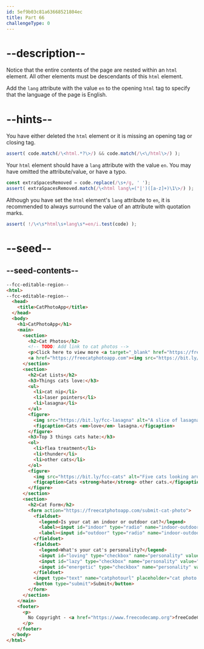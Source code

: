 ```yaml
---
id: 5ef9b03c81a63668521804ec
title: Part 66
challengeType: 0
---
```


# --description--

Notice that the entire contents of the page are nested within an `html` element. All other elements must be descendants of this `html` element.

Add the `lang` attribute with the value `en` to the opening `html` tag to specify that the language of the page is English.

# --hints--

You have either deleted the `html` element or it is missing an opening tag or closing tag.

```js
assert( code.match(/\<html.*?\>/) && code.match(/\<\/html\>/) );
```

Your `html` element should have a `lang` attribute with the value `en`. You may have omitted the attribute/value, or have a typo.

```js
const extraSpacesRemoved = code.replace(/\s+/g, ' ');
assert( extraSpacesRemoved.match(/\<html lang\=("|')([a-z]+)\1\>/) );
```

Although you have set the `html` element's `lang` attribute to `en`, it is recommended to always surround the value of an attribute with quotation marks.

```js
assert( !/\<\s*html\s+lang\s*=en/i.test(code) );
```

# --seed--

## --seed-contents--

```html
--fcc-editable-region--
<html>
--fcc-editable-region--
  <head>
    <title>CatPhotoApp</title>
  </head>
  <body>
    <h1>CatPhotoApp</h1>
    <main>
      <section>
        <h2>Cat Photos</h2>
        <!-- TODO: Add link to cat photos -->
        <p>Click here to view more <a target="_blank" href="https://freecatphotoapp.com">cat photos</a>.</p>
        <a href="https://freecatphotoapp.com"><img src="https://bit.ly/fcc-relaxing-cat" alt="A cute orange cat lying on its back."></a>
      </section>
      <section>
        <h2>Cat Lists</h2>
        <h3>Things cats love:</h3>
        <ul>
          <li>cat nip</li>
          <li>laser pointers</li>
          <li>lasagna</li>
        </ul>
        <figure>
          <img src="https://bit.ly/fcc-lasagna" alt="A slice of lasagna on a plate.">
          <figcaption>Cats <em>love</em> lasagna.</figcaption>  
        </figure>
        <h3>Top 3 things cats hate:</h3>
        <ol>
          <li>flea treatment</li>
          <li>thunder</li>
          <li>other cats</li>
        </ol>
        <figure>
          <img src="https://bit.ly/fcc-cats" alt="Five cats looking around a field.">
          <figcaption>Cats <strong>hate</strong> other cats.</figcaption>  
        </figure>
      </section>
      <section>
        <h2>Cat Form</h2>
        <form action="https://freecatphotoapp.com/submit-cat-photo">
          <fieldset>
            <legend>Is your cat an indoor or outdoor cat?</legend>
            <label><input id="indoor" type="radio" name="indoor-outdoor" value="indoor" checked> Indoor</label>
            <label><input id="outdoor" type="radio" name="indoor-outdoor" value="outdoor"> Outdoor</label>
          </fieldset>
          <fieldset>
            <legend>What's your cat's personality?</legend>
            <input id="loving" type="checkbox" name="personality" value="loving" checked> <label for="loving">Loving</label>
            <input id="lazy" type="checkbox" name="personality" value="lazy"> <label for="lazy">Lazy</label>
            <input id="energetic" type="checkbox" name="personality" value="energetic"> <label for="energetic">Energetic</label>
          </fieldset>
          <input type="text" name="catphotourl" placeholder="cat photo URL" required>
          <button type="submit">Submit</button>
        </form>
      </section>
    </main>
    <footer>
      <p>
        No Copyright - <a href="https://www.freecodecamp.org">freeCodeCamp.org</a>
      </p>
    </footer>
  </body>
</html>
```

